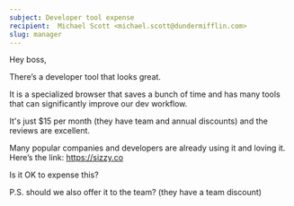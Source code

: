 ```yaml
---
subject: Developer tool expense
recipient:  Michael Scott <michael.scott@dundermifflin.com>
slug: manager
---
```


Hey boss,

There’s a developer tool that looks great.

It is a specialized browser that saves a bunch of time and has many tools that can significantly improve our dev workflow.

It's just $15 per month (they have team and annual discounts) and the reviews are excellent.

Many popular companies and developers are already using it and loving it. Here’s the link: https://sizzy.co

Is it OK to expense this?

P.S. should we also offer it to the team? (they have a team discount)
